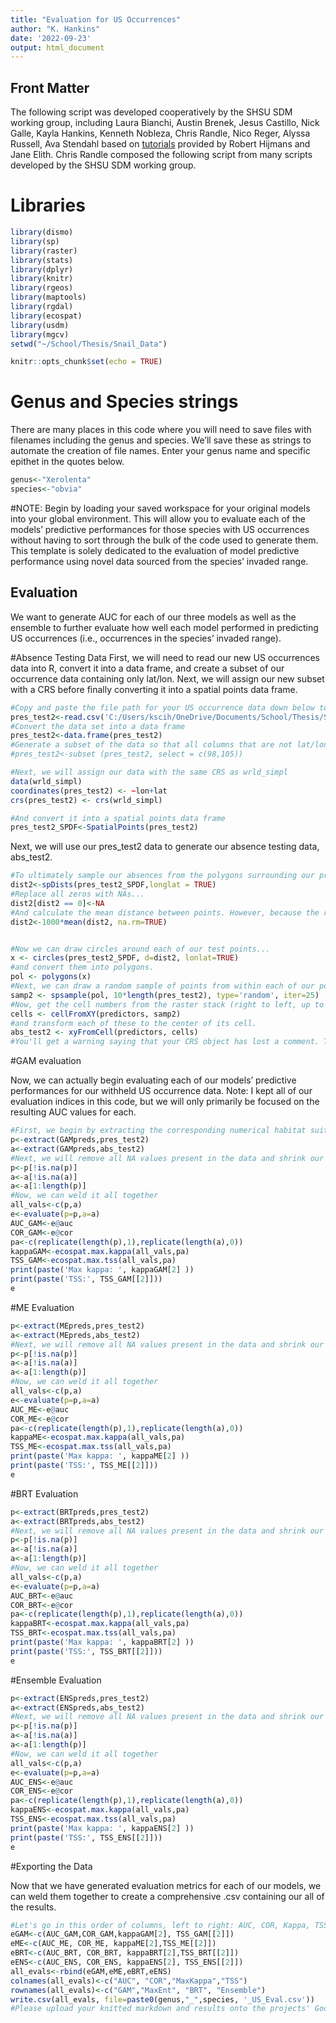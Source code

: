 ---
title: "Evaluation for US Occurrences"
author: "K. Hankins"
date: '2022-09-23'
output: html_document
---

## Front Matter
The following script was developed cooperatively by the SHSU SDM working group, including Laura	Bianchi, Austin	Brenek, Jesus	Castillo, Nick 	Galle, Kayla	Hankins, Kenneth	Nobleza, Chris	Randle, Nico	Reger, Alyssa	Russell, Ava	Stendahl based on [tutorials](https://rspatial.org/) provided by Robert Hijmans and Jane Elith. Chris Randle composed the following script from many scripts developed by the SHSU SDM working group.

# Libraries
```{r Load-libraries}
library(dismo)
library(sp)
library(raster)
library(stats)
library(dplyr)
library(knitr)
library(rgeos)
library(maptools)
library(rgdal)
library(ecospat)
library(usdm)
library(mgcv)
setwd("~/School/Thesis/Snail_Data")
```


```{r setup, include=FALSE}
knitr::opts_chunk$set(echo = TRUE)
```


# Genus and Species strings
There are many places in this code where you will need to save files with filenames including the genus and species. We'll save these as strings to automate the creation of file names. Enter your genus name and specific epithet in the quotes below.
```{r}
genus<-"Xerolenta"
species<-"obvia"
```


#NOTE: Begin by loading your saved workspace for your original models into your global environment. This will allow you to evaluate each of the models' predictive performances for those species with US occurrences without having to sort through the bulk of the code used to generate them. This template is solely dedicated to the evaluation of model predictive performance using novel data sourced from the species' invaded range.


## Evaluation
We want to generate AUC for each of our three models as well as the ensemble to further evaluate how well each model performed in predicting US occurrences (i.e., occurrences in the species' invaded range).  

#Absence Testing Data
First, we will need to read our new US occurrences data into R, convert it into a data frame, and create a subset of our occurrence data containing only lat/lon. Next, we will assign our new subset with a CRS before finally converting it into a spatial points data frame.

```{r}
#Copy and paste the file path for your US occurrence data down below to read it into R
pres_test2<-read.csv('C:/Users/kscih/OneDrive/Documents/School/Thesis/Snail_Data/Xerolenta_obvia_US_Occurrences.csv')
#Convert the data set into a data frame
pres_test2<-data.frame(pres_test2)
#Generate a subset of the data so that all columns that are not lat/lon are removed from the data set. The column numbers for lat/lon may vary slightly between species data sets. If subsetting the data as written results in two columns that are not lat/lon, change the column numbers for each accordingly. To determine the correct column number, open your data frame and locate the columns for lat/lon individually. Then, hover your cursor over each column's header, and wait for a small window to appear containing the appropriate column number.
#pres_test2<-subset (pres_test2, select = c(98,105))

#Next, we will assign our data with the same CRS as wrld_simpl
data(wrld_simpl)
coordinates(pres_test2) <- ~lon+lat
crs(pres_test2) <- crs(wrld_simpl)

#And convert it into a spatial points data frame
pres_test2_SPDF<-SpatialPoints(pres_test2)
```


Next, we will use our pres_test2 data to generate our absence testing data, abs_test2. 
```{r}
#To ultimately sample our absences from the polygons surrounding our pres_test2 data, we must first re-calculate the mean distance between each of our US occurrence points.
dist2<-spDists(pres_test2_SPDF,longlat = TRUE)
#Replace all zeros with NAs...
dist2[dist2 == 0]<-NA
#And calculate the mean distance between points. However, because the resulting quantity will be calculated in kilometers, we must multiply this function by a factor of 1000 to convert this quantity into meters.
dist2<-1000*mean(dist2, na.rm=TRUE)


#Now we can draw circles around each of our test points...
x <- circles(pres_test2_SPDF, d=dist2, lonlat=TRUE)
#and convert them into polygons.
pol <- polygons(x)
#Next, we can draw a random sample of points from within each of our polygons. The number with which you multiply the length of your testing data (number of occurrence points) depends on how many absences remain once NAs are removed in the following chunks. If you are left with fewer absences than you are presences, come back to this line and increase the factor with which you multiply length(pres_test2) as necessary to give you 1:1 ratio of presences to absences. 
samp2 <- spsample(pol, 10*length(pres_test2), type='random', iter=25)
#Now, get the cell numbers from the raster stack (right to left, up to down)...
cells <- cellFromXY(predictors, samp2)
#and transform each of these to the center of its cell.
abs_test2 <- xyFromCell(predictors, cells)
#You'll get a warning saying that your CRS object has lost a comment. This is unimportant and can be ignored.
```


#GAM evaluation

Now, we can actually begin evaluating each of our models' predictive performances for our withheld US occurrence data. Note: I kept all of our evaluation indices in this code, but we will only primarily be focused on the resulting AUC values for each.
```{r}
#First, we begin by extracting the corresponding numerical habitat suitability predictions for both of our presence and absence testing data.
p<-extract(GAMpreds,pres_test2)
a<-extract(GAMpreds,abs_test2)
#Next, we will remove all NA values present in the data and shrink our number of absences,a, to match that of our presences, p. If n presences does not equal n absences, return to line 88 and increase the factor by which you multiply length(pres_test2) until you have enough absences to match your quantity of presences.
p<-p[!is.na(p)]
a<-a[!is.na(a)]
a<-a[1:length(p)]
#Now, we can weld it all together
all_vals<-c(p,a)
e<-evaluate(p=p,a=a)
AUC_GAM<-e@auc
COR_GAM<-e@cor
pa<-c(replicate(length(p),1),replicate(length(a),0))
kappaGAM<-ecospat.max.kappa(all_vals,pa)
TSS_GAM<-ecospat.max.tss(all_vals,pa)
print(paste('Max kappa: ', kappaGAM[2] ))
print(paste('TSS:', TSS_GAM[[2]]))
e
```


#ME Evaluation

```{r}
p<-extract(MEpreds,pres_test2)
a<-extract(MEpreds,abs_test2)
#Next, we will remove all NA values present in the data and shrink our number of absences,a, to match that of our presences, p. If n presences does not equal n absences, return to line 88 and increase the factor by which you multiply length(pres_test2) until you have enough absences to match your quantity of presences.
p<-p[!is.na(p)]
a<-a[!is.na(a)]
a<-a[1:length(p)]
#Now, we can weld it all together
all_vals<-c(p,a)
e<-evaluate(p=p,a=a)
AUC_ME<-e@auc
COR_ME<-e@cor
pa<-c(replicate(length(p),1),replicate(length(a),0))
kappaME<-ecospat.max.kappa(all_vals,pa)
TSS_ME<-ecospat.max.tss(all_vals,pa)
print(paste('Max kappa: ', kappaME[2] ))
print(paste('TSS:', TSS_ME[[2]]))
e
```


#BRT Evaluation

```{r}
p<-extract(BRTpreds,pres_test2)
a<-extract(BRTpreds,abs_test2)
#Next, we will remove all NA values present in the data and shrink our number of absences,a, to match that of our presences, p. If n presences does not equal n absences, return to line 88 and increase the factor by which you multiply length(pres_test2) until you have enough absences to match your quantity of presences.
p<-p[!is.na(p)]
a<-a[!is.na(a)]
a<-a[1:length(p)]
#Now, we can weld it all together
all_vals<-c(p,a)
e<-evaluate(p=p,a=a)
AUC_BRT<-e@auc
COR_BRT<-e@cor
pa<-c(replicate(length(p),1),replicate(length(a),0))
kappaBRT<-ecospat.max.kappa(all_vals,pa)
TSS_BRT<-ecospat.max.tss(all_vals,pa)
print(paste('Max kappa: ', kappaBRT[2] ))
print(paste('TSS:', TSS_BRT[[2]]))
e
```


#Ensemble Evaluation

```{r}
p<-extract(ENSpreds,pres_test2)
a<-extract(ENSpreds,abs_test2)
#Next, we will remove all NA values present in the data and shrink our number of absences,a, to match that of our presences, p. If n presences does not equal n absences, return to line 88 and increase the factor by which you multiply length(pres_test2) until you have enough absences to match your quantity of presences.
p<-p[!is.na(p)]
a<-a[!is.na(a)]
a<-a[1:length(p)]
#Now, we can weld it all together
all_vals<-c(p,a)
e<-evaluate(p=p,a=a)
AUC_ENS<-e@auc
COR_ENS<-e@cor
pa<-c(replicate(length(p),1),replicate(length(a),0))
kappaENS<-ecospat.max.kappa(all_vals,pa)
TSS_ENS<-ecospat.max.tss(all_vals,pa)
print(paste('Max kappa: ', kappaENS[2] ))
print(paste('TSS:', TSS_ENS[[2]]))
e
```


#Exporting the Data

Now that we have generated evaluation metrics for each of our models, we can weld them together to create a comprehensive .csv containing our all of the results.
```{r}
#Let's go in this order of columns, left to right: AUC, COR, Kappa, TSS
eGAM<-c(AUC_GAM,COR_GAM,kappaGAM[2], TSS_GAM[[2]])
eME<-c(AUC_ME, COR_ME, kappaME[2],TSS_ME[[2]])
eBRT<-c(AUC_BRT, COR_BRT, kappaBRT[2],TSS_BRT[[2]])
eENS<-c(AUC_ENS, COR_ENS, kappaENS[2], TSS_ENS[[2]])
all_evals<-rbind(eGAM,eME,eBRT,eENS)
colnames(all_evals)<-c("AUC", "COR","MaxKappa","TSS")
rownames(all_evals)<-c("GAM","MaxEnt", "BRT", "Ensemble")
write.csv(all_evals, file=paste0(genus,"_",species, '_US_Eval.csv'))
#Please upload your knitted markdown and results onto the projects' Google Drive.
```








